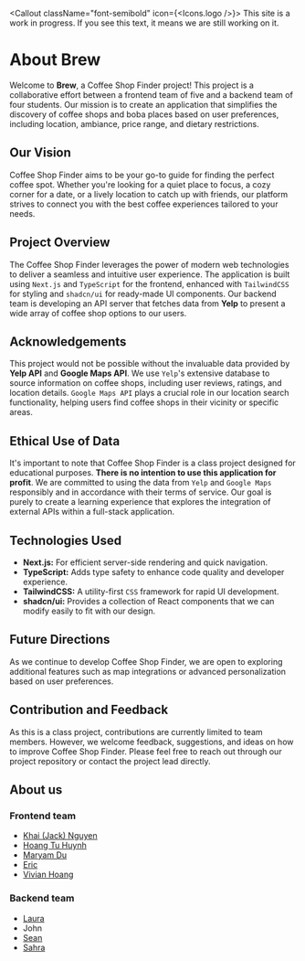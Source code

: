 <Callout className="font-semibold" icon={<Icons.logo />}>
  This site is a work in progress. If you see this text, it means we are still
  working on it.
</Callout>

# About Brew

Welcome to **Brew**, a Coffee Shop Finder project! This project is a collaborative effort between a frontend team of five and a backend team of four students. Our mission is to create an application that simplifies the discovery of coffee shops and boba places based on user preferences, including location, ambiance, price range, and dietary restrictions.

## Our Vision

Coffee Shop Finder aims to be your go-to guide for finding the perfect coffee spot. Whether you're looking for a quiet place to focus, a cozy corner for a date, or a lively location to catch up with friends, our platform strives to connect you with the best coffee experiences tailored to your needs.

## Project Overview

The Coffee Shop Finder leverages the power of modern web technologies to deliver a seamless and intuitive user experience. The application is built using `Next.js` and `TypeScript` for the frontend, enhanced with `TailwindCSS` for styling and `shadcn/ui` for ready-made UI components. Our backend team is developing an API server that fetches data from **Yelp** to present a wide array of coffee shop options to our users.

## Acknowledgements

This project would not be possible without the invaluable data provided by **Yelp API** and **Google Maps API**. We use `Yelp`'s extensive database to source information on coffee shops, including user reviews, ratings, and location details. `Google Maps API` plays a crucial role in our location search functionality, helping users find coffee shops in their vicinity or specific areas.

## Ethical Use of Data

It's important to note that Coffee Shop Finder is a class project designed for educational purposes. **There is no intention to use this application for profit**. We are committed to using the data from `Yelp` and `Google Maps` responsibly and in accordance with their terms of service. Our goal is purely to create a learning experience that explores the integration of external APIs within a full-stack application.

## Technologies Used

- **Next.js:** For efficient server-side rendering and quick navigation.
- **TypeScript:** Adds type safety to enhance code quality and developer experience.
- **TailwindCSS:** A utility-first `CSS` framework for rapid UI development.
- **shadcn/ui:** Provides a collection of React components that we can modify easily to fit with our design.

## Future Directions

As we continue to develop Coffee Shop Finder, we are open to exploring additional features such as map integrations or advanced personalization based on user preferences.

## Contribution and Feedback

As this is a class project, contributions are currently limited to team members. However, we welcome feedback, suggestions, and ideas on how to improve Coffee Shop Finder. Please feel free to reach out through our project repository or contact the project lead directly.

## About us

### Frontend team

- [Khai (Jack) Nguyen](https://github.com/bluesimp1102)
- [Hoang Tu Huynh](https://github.com/hoangtuhuynh)
- [Maryam Du](https://github.com/MaryamDu)
- [Eric](https://github.com/Ericcyyyy)
- [Vivian Hoang](https://github.com/vivhoang84)

### Backend team

- [Laura](https://github.com/lmsiu)
- John
- [Sean](https://github.com/RakkiiCB)
- [Sahra](https://github.com/shchoe2598)
